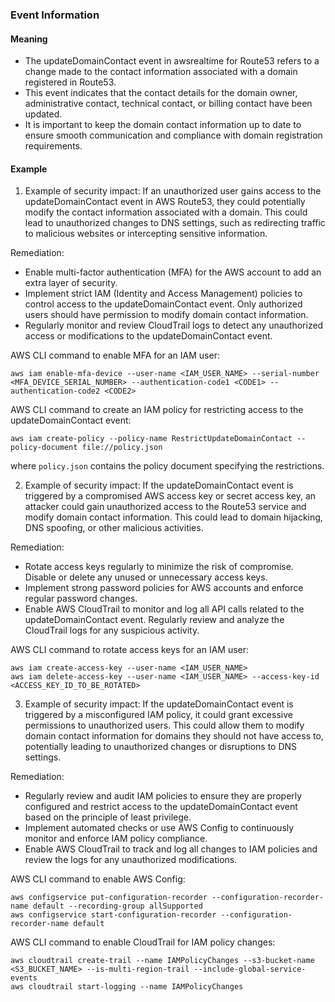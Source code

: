 
### Event Information

#### Meaning

- The updateDomainContact event in awsrealtime for Route53 refers to a change made to the contact information associated with a domain registered in Route53.
- This event indicates that the contact details for the domain owner, administrative contact, technical contact, or billing contact have been updated.
- It is important to keep the domain contact information up to date to ensure smooth communication and compliance with domain registration requirements.

#### Example

1. Example of security impact: If an unauthorized user gains access to the updateDomainContact event in AWS Route53, they could potentially modify the contact information associated with a domain. This could lead to unauthorized changes to DNS settings, such as redirecting traffic to malicious websites or intercepting sensitive information.

Remediation:
- Enable multi-factor authentication (MFA) for the AWS account to add an extra layer of security.
- Implement strict IAM (Identity and Access Management) policies to control access to the updateDomainContact event. Only authorized users should have permission to modify domain contact information.
- Regularly monitor and review CloudTrail logs to detect any unauthorized access or modifications to the updateDomainContact event. 

AWS CLI command to enable MFA for an IAM user:
```
aws iam enable-mfa-device --user-name <IAM_USER_NAME> --serial-number <MFA_DEVICE_SERIAL_NUMBER> --authentication-code1 <CODE1> --authentication-code2 <CODE2>
```

AWS CLI command to create an IAM policy for restricting access to the updateDomainContact event:
```
aws iam create-policy --policy-name RestrictUpdateDomainContact --policy-document file://policy.json
```
where `policy.json` contains the policy document specifying the restrictions.

2. Example of security impact: If the updateDomainContact event is triggered by a compromised AWS access key or secret access key, an attacker could gain unauthorized access to the Route53 service and modify domain contact information. This could lead to domain hijacking, DNS spoofing, or other malicious activities.

Remediation:
- Rotate access keys regularly to minimize the risk of compromise. Disable or delete any unused or unnecessary access keys.
- Implement strong password policies for AWS accounts and enforce regular password changes.
- Enable AWS CloudTrail to monitor and log all API calls related to the updateDomainContact event. Regularly review and analyze the CloudTrail logs for any suspicious activity.

AWS CLI command to rotate access keys for an IAM user:
```
aws iam create-access-key --user-name <IAM_USER_NAME>
aws iam delete-access-key --user-name <IAM_USER_NAME> --access-key-id <ACCESS_KEY_ID_TO_BE_ROTATED>
```

3. Example of security impact: If the updateDomainContact event is triggered by a misconfigured IAM policy, it could grant excessive permissions to unauthorized users. This could allow them to modify domain contact information for domains they should not have access to, potentially leading to unauthorized changes or disruptions to DNS settings.

Remediation:
- Regularly review and audit IAM policies to ensure they are properly configured and restrict access to the updateDomainContact event based on the principle of least privilege.
- Implement automated checks or use AWS Config to continuously monitor and enforce IAM policy compliance.
- Enable AWS CloudTrail to track and log all changes to IAM policies and review the logs for any unauthorized modifications.

AWS CLI command to enable AWS Config:
```
aws configservice put-configuration-recorder --configuration-recorder-name default --recording-group allSupported
aws configservice start-configuration-recorder --configuration-recorder-name default
```

AWS CLI command to enable CloudTrail for IAM policy changes:
```
aws cloudtrail create-trail --name IAMPolicyChanges --s3-bucket-name <S3_BUCKET_NAME> --is-multi-region-trail --include-global-service-events
aws cloudtrail start-logging --name IAMPolicyChanges
```

